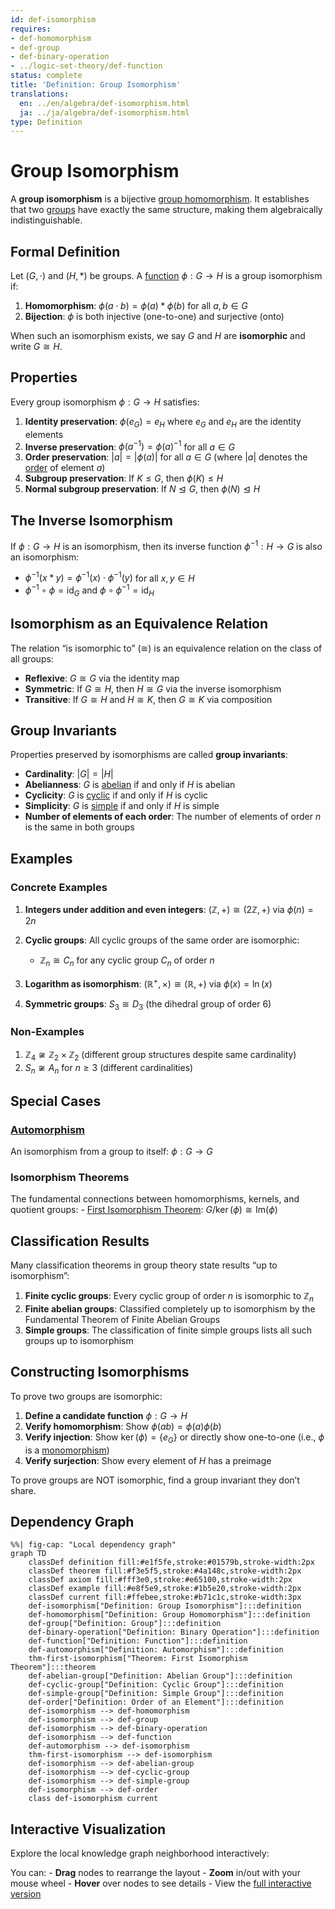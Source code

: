 ```yaml
---
id: def-isomorphism
requires:
- def-homomorphism
- def-group
- def-binary-operation
- ../logic-set-theory/def-function
status: complete
title: 'Definition: Group Isomorphism'
translations:
  en: ../en/algebra/def-isomorphism.html
  ja: ../ja/algebra/def-isomorphism.html
type: Definition
---
```


# Group Isomorphism {#def-isomorphism}

A **group isomorphism** is a bijective [group homomorphism](def-homomorphism.qmd). It establishes that two [groups](def-group.qmd) have exactly the same structure, making them algebraically indistinguishable.

## Formal Definition

Let $(G, \cdot)$ and $(H, *)$ be groups. A [function](../logic-set-theory/def-function.qmd) $\phi: G \to H$ is a group isomorphism if:

1. **Homomorphism**: $\phi(a \cdot b) = \phi(a) * \phi(b)$ for all $a, b \in G$
2. **Bijection**: $\phi$ is both injective (one-to-one) and surjective (onto)

When such an isomorphism exists, we say $G$ and $H$ are **isomorphic** and write $G \cong H$.

## Properties

Every group isomorphism $\phi: G \to H$ satisfies:

1. **Identity preservation**: $\phi(e_G) = e_H$ where $e_G$ and $e_H$ are the identity elements
2. **Inverse preservation**: $\phi(a^{-1}) = \phi(a)^{-1}$ for all $a \in G$
3. **Order preservation**: $|a| = |\phi(a)|$ for all $a \in G$ (where $|a|$ denotes the [order](def-order.qmd) of element $a$)
4. **Subgroup preservation**: If $K \leq G$, then $\phi(K) \leq H$
5. **Normal subgroup preservation**: If $N \trianglelefteq G$, then $\phi(N) \trianglelefteq H$

## The Inverse Isomorphism

If $\phi: G \to H$ is an isomorphism, then its inverse function $\phi^{-1}: H \to G$ is also an isomorphism:

- $\phi^{-1}(x * y) = \phi^{-1}(x) \cdot \phi^{-1}(y)$ for all $x, y \in H$
- $\phi^{-1} \circ \phi = \text{id}_G$ and $\phi \circ \phi^{-1} = \text{id}_H$

## Isomorphism as an Equivalence Relation

The relation "is isomorphic to" ($\cong$) is an equivalence relation on the class of all groups:

- **Reflexive**: $G \cong G$ via the identity map
- **Symmetric**: If $G \cong H$, then $H \cong G$ via the inverse isomorphism
- **Transitive**: If $G \cong H$ and $H \cong K$, then $G \cong K$ via composition

## Group Invariants

Properties preserved by isomorphisms are called **group invariants**:

- **Cardinality**: $|G| = |H|$
- **Abelianness**: $G$ is [abelian](def-abelian-group.qmd) if and only if $H$ is abelian
- **Cyclicity**: $G$ is [cyclic](def-cyclic-group.qmd) if and only if $H$ is cyclic
- **Simplicity**: $G$ is [simple](def-simple-group.qmd) if and only if $H$ is simple
- **Number of elements of each order**: The number of elements of order $n$ is the same in both groups

## Examples

### Concrete Examples

1. **Integers under addition and even integers**: $(\mathbb{Z}, +) \cong (2\mathbb{Z}, +)$ via $\phi(n) = 2n$

2. **Cyclic groups**: All cyclic groups of the same order are isomorphic:
   - $\mathbb{Z}_n \cong C_n$ for any cyclic group $C_n$ of order $n$

3. **Logarithm as isomorphism**: $(\mathbb{R}^+, \times) \cong (\mathbb{R}, +)$ via $\phi(x) = \ln(x)$

4. **Symmetric groups**: $S_3 \cong D_3$ (the dihedral group of order 6)

### Non-Examples

1. $\mathbb{Z}_4 \not\cong \mathbb{Z}_2 \times \mathbb{Z}_2$ (different group structures despite same cardinality)
2. $S_n \not\cong A_n$ for $n \geq 3$ (different cardinalities)

## Special Cases

### [Automorphism](def-automorphism.qmd)
An isomorphism from a group to itself: $\phi: G \to G$

### Isomorphism Theorems
The fundamental connections between homomorphisms, kernels, and quotient groups:
- [First Isomorphism Theorem](thm-first-isomorphism.qmd): $G/\ker(\phi) \cong \text{Im}(\phi)$

## Classification Results

Many classification theorems in group theory state results "up to isomorphism":

1. **Finite cyclic groups**: Every cyclic group of order $n$ is isomorphic to $\mathbb{Z}_n$
2. **Finite abelian groups**: Classified completely up to isomorphism by the Fundamental Theorem of Finite Abelian Groups
3. **Simple groups**: The classification of finite simple groups lists all such groups up to isomorphism

## Constructing Isomorphisms

To prove two groups are isomorphic:

1. **Define a candidate function** $\phi: G \to H$
2. **Verify homomorphism**: Show $\phi(ab) = \phi(a)\phi(b)$
3. **Verify injection**: Show $\ker(\phi) = \{e_G\}$ or directly show one-to-one (i.e., $\phi$ is a [monomorphism](../category-theory/def-monomorphism.qmd))
4. **Verify surjection**: Show every element of $H$ has a preimage

To prove groups are NOT isomorphic, find a group invariant they don't share.

## Dependency Graph

```mermaid
%%| fig-cap: "Local dependency graph"
graph TD
    classDef definition fill:#e1f5fe,stroke:#01579b,stroke-width:2px
    classDef theorem fill:#f3e5f5,stroke:#4a148c,stroke-width:2px
    classDef axiom fill:#fff3e0,stroke:#e65100,stroke-width:2px
    classDef example fill:#e8f5e9,stroke:#1b5e20,stroke-width:2px
    classDef current fill:#ffebee,stroke:#b71c1c,stroke-width:3px
    def-isomorphism["Definition: Group Isomorphism"]:::definition
    def-homomorphism["Definition: Group Homomorphism"]:::definition
    def-group["Definition: Group"]:::definition
    def-binary-operation["Definition: Binary Operation"]:::definition
    def-function["Definition: Function"]:::definition
    def-automorphism["Definition: Automorphism"]:::definition
    thm-first-isomorphism["Theorem: First Isomorphism Theorem"]:::theorem
    def-abelian-group["Definition: Abelian Group"]:::definition
    def-cyclic-group["Definition: Cyclic Group"]:::definition
    def-simple-group["Definition: Simple Group"]:::definition
    def-order["Definition: Order of an Element"]:::definition
    def-isomorphism --> def-homomorphism
    def-isomorphism --> def-group
    def-isomorphism --> def-binary-operation
    def-isomorphism --> def-function
    def-automorphism --> def-isomorphism
    thm-first-isomorphism --> def-isomorphism
    def-isomorphism --> def-abelian-group
    def-isomorphism --> def-cyclic-group
    def-isomorphism --> def-simple-group
    def-isomorphism --> def-order
    class def-isomorphism current
```

## Interactive Visualization

Explore the local knowledge graph neighborhood interactively:

::: {.graph-viz data-id="def-isomorphism" data-width="700" data-height="500"}
:::

You can:
- **Drag** nodes to rearrange the layout
- **Zoom** in/out with your mouse wheel
- **Hover** over nodes to see details
- View the [full interactive version](../../output/interactive/def-isomorphism.html){target="_blank"}
